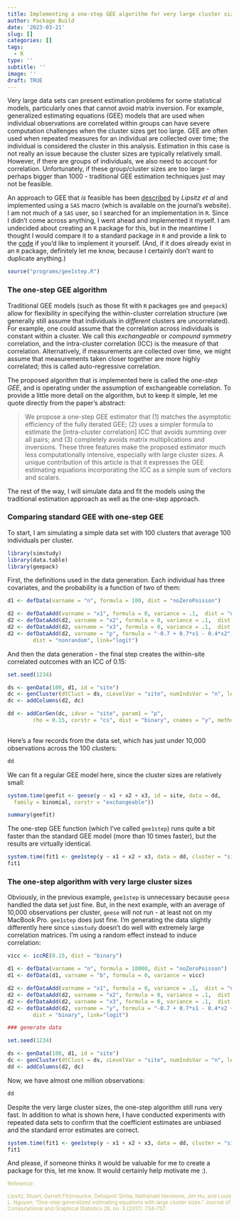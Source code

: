 ```yaml
---
title: Implementing a one-step GEE algorithm for very large cluster sizes in R
author: Package Build
date: '2023-03-21'
slug: []
categories: []
tags:
  - R
type: ''
subtitle: ''
image: ''
draft: TRUE
---
```


Very large data sets can present estimation problems for some statistical models, particularly ones that cannot avoid matrix inversion. For example, generalized estimating equations (GEE) models that are used when individual observations are correlated within groups can have severe computation challenges when the cluster sizes get too large. GEE are often used when repeated measures for an individual are collected over time; the individual is considered the cluster in this analysis. Estimation in this case is not really an issue because the cluster sizes are typically relatively small. However, if there are groups of individuals, we also need to account for  correlation. Unfortunately, if these group/cluster sizes are too large - perhaps bigger than 1000 - traditional GEE estimation techniques just may not be feasible. 

An approach to GEE that *is* feasible has been [described](https://www.tandfonline.com/doi/full/10.1080/10618600.2017.1321552){target="_blank"} by *Lipsitz et al* and implemented using a `SAS` macro (which is available on the journal's website). I am not much of a `SAS` user, so I searched for an implementation in `R`. Since I didn't come across anything, I went ahead and implemented it myself. I am undecided about creating an `R` package for this, but in the meantime I thought I would compare it to a standard package in `R` and provide a link to the [code](https://github.com/kgoldfeld/RDataGenBlog/blob/master/content/post/2023-03-21-implementing-a-1-step-gee-with-large-cluster-sizes-in-r/programs/gee1step.R){target="_blank"} if you'd like to implement it yourself. (And, if it does already exist in an `R` package, definitely let me know, because I certainly don't want to duplicate anything.) 

```r
source("programs/gee1step.R")
```

### The one-step GEE algorithm

Traditional GEE models (such as those fit with `R` packages `gee` and `geepack`) allow for flexibility in specifying the within-cluster correlation structure (we generally still assume that individuals in *different* clusters are uncorrelated). For example, one could assume that the correlation across individuals is constant within a cluster. We call this *exchangeable* or *compound symmetry* correlation, and the intra-cluster correlation (ICC) is the measure of that correlation. Alternatively, if measurements are collected over time, we might assume that measurements taken closer together are more highly correlated; this is called auto-regressive correlation. 

The proposed algorithm that is implemented here is called the *one-step GEE*, and is operating under the assumption of exchangeable correlation. To provide a little more detail on the algorithm, but to keep it simple, let me quote directly from the paper's abstract:

> We propose a one-step GEE estimator that (1) matches the asymptotic efficiency of the fully iterated GEE; (2) uses a simpler formula to estimate the [intra-cluster correlation] ICC that avoids summing over all pairs; and (3) completely avoids matrix multiplications and inversions. These three features make the proposed estimator much less computationally intensive, especially with large cluster sizes. A unique contribution of this article is that it expresses the GEE estimating equations incorporating the ICC as a simple sum of vectors and scalars.

The rest of the way, I will simulate data and fit the models using the traditional estimation approach as well as the one-step approach.

### Comparing standard GEE with one-step GEE

To start, I am simulating a simple data set with 100 clusters that average 100 individuals per cluster.

```r
library(simstudy)
library(data.table)
library(geepack)
```

First, the definitions used in the data generation. Each individual has three covariates, and the probability is a function of two of them:

```r
d1 <- defData(varname = "n", formula = 100, dist = "noZeroPoisson")

d2 <- defDataAdd(varname = "x1", formula = 0, variance = .1,  dist = "normal")
d2 <- defDataAdd(d2, varname = "x2", formula = 0, variance = .1,  dist = "normal")
d2 <- defDataAdd(d2, varname = "x3", formula = 0, variance = .1,  dist = "normal")
d2 <- defDataAdd(d2, varname = "p", formula = "-0.7 + 0.7*x1 - 0.4*x2", 
        dist = "nonrandom", link="logit")
```

And then the data generation - the final step creates the within-site correlated outcomes with an ICC of 0.15:

```r
set.seed(1234)

ds <- genData(100, d1, id = "site")
dc <- genCluster(dtClust = ds, cLevelVar = "site", numIndsVar = "n", level1ID = "id")
dc <- addColumns(d2, dc)

dd <- addCorGen(dc, idvar = "site", param1 = "p",
        rho = 0.15, corstr = "cs", dist = "binary", cnames = "y", method = "ep")
 
```

Here's a few records from the data set, which has just under 10,000 observations across the 100 clusters:

```r
dd
```

We can fit a regular GEE model here, since the cluster sizes are relatively small:

```r
system.time(geefit <- geese(y ~ x1 + x2 + x3, id = site, data = dd, 
  family = binomial, corstr = "exchangeable"))

summary(geefit)
```

The one-step GEE function (which I've called `gee1step`) runs quite a bit faster than the standard GEE model (more than 10 times faster), but the results are virtually identical.

```r
system.time(fit1 <- gee1step(y ~ x1 + x2 + x3, data = dd, cluster = "site"))
fit1
```

### The one-step algorithm with very large cluster sizes

Obviously, in the previous example, `gee1step` is unnecessary because `geese` handled the data set just fine. But, in the next example, with an average of 10,000 observations per cluster, `geese` will not run - at least not on my MacBook Pro. `gee1step` does just fine. I'm generating the data slightly differently here since `simstudy` doesn't do well with extremely large correlation matrices. I'm using a random effect instead to induce correlation:

```r
vicc <- iccRE(0.15, dist = "binary")

d1 <- defData(varname = "n", formula = 10000, dist = "noZeroPoisson")
d1 <- defData(d1, varname = "b", formula = 0, variance = vicc)

d2 <- defDataAdd(varname = "x1", formula = 0, variance = .1,  dist = "normal")
d2 <- defDataAdd(d2, varname = "x2", formula = 0, variance = .1,  dist = "normal")
d2 <- defDataAdd(d2, varname = "x3", formula = 0, variance = .1,  dist = "normal")
d2 <- defDataAdd(d2, varname = "y", formula = "-0.7 + 0.7*x1 - 0.4*x2 + b", 
        dist = "binary", link="logit")

### generate data

set.seed(1234)

ds <- genData(100, d1, id = "site")
dc <- genCluster(dtClust = ds, cLevelVar = "site", numIndsVar = "n", level1ID = "id")
dd <- addColumns(d2, dc)
```

Now, we have almost one million observations:

```r
dd
```

Despite the very large cluster sizes, the one-step algorithm still runs very fast. In addition to what is shown here, I have conducted experiments with repeated data sets to confirm that the coefficient estimates are unbiased and the standard error estimates are correct.

```r
system.time(fit1 <- gee1step(y ~ x1 + x2 + x3, data = dd, cluster = "site"))
fit1
```

And please, if someone thinks it would be valuable for me to create a package for this, let me know. It would certainly help motivate me :).

<p><small><font color="darkkhaki">
Reference:

Lipsitz, Stuart, Garrett Fitzmaurice, Debajyoti Sinha, Nathanael Hevelone, Jim Hu, and Louis L. Nguyen. "One-step generalized estimating equations with large cluster sizes." Journal of Computational and Graphical Statistics 26, no. 3 (2017): 734-737.

</font></small></p>

<br>
